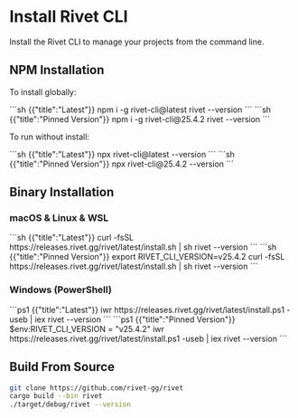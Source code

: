 # Install Rivet CLI

Install the Rivet CLI to manage your projects from the command line.

## NPM Installation

To install globally:

<CodeGroup>
```sh {{"title":"Latest"}}
npm i -g rivet-cli@latest
rivet --version
```
```sh {{"title":"Pinned Version"}}
npm i -g rivet-cli@25.4.2
rivet --version
```
</CodeGroup>

To run without install:

<CodeGroup>
```sh {{"title":"Latest"}}
npx rivet-cli@latest --version
```
```sh {{"title":"Pinned Version"}}
npx rivet-cli@25.4.2 --version
```
</CodeGroup>


## Binary Installation

### macOS & Linux & WSL

<CodeGroup>
```sh {{"title":"Latest"}}
curl -fsSL https://releases.rivet.gg/rivet/latest/install.sh | sh
rivet --version
```
```sh {{"title":"Pinned Version"}}
export RIVET_CLI_VERSION=v25.4.2
curl -fsSL https://releases.rivet.gg/rivet/latest/install.sh | sh
rivet --version
```
</CodeGroup>

### Windows (PowerShell)

<CodeGroup>
```ps1 {{"title":"Latest"}}
iwr https://releases.rivet.gg/rivet/latest/install.ps1 -useb | iex
rivet --version
```
```ps1 {{"title":"Pinned Version"}}
$env:RIVET_CLI_VERSION = "v25.4.2"
iwr https://releases.rivet.gg/rivet/latest/install.ps1 -useb | iex
rivet --version
```
</CodeGroup>

## Build From Source

```sh
git clone https://github.com/rivet-gg/rivet
cargo build --bin rivet
./target/debug/rivet --version
```


